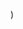 
  <YouTubeLayout
    courseName="Whack-A-Mole"
    lessonName="Duplicate Sprite"
    path={useRouter().pathname}
    showPrev
    showNext
    videoId="JhGZQlyBMNI"
  />
)
